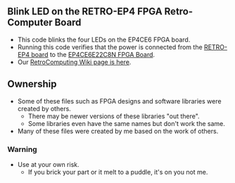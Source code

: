 == Blink LED on the RETRO-EP4 FPGA Retro-Computer Board ==

* This code blinks the four LEDs on the EP4CE6 FPGA board.
* Running this code verifies that the power is connected from the [http://land-boards.com/blwiki/index.php?title=RETRO-EP4CE6 RETRO-EP4 board] to the [http://land-boards.com/blwiki/index.php?title=EP4CE6E22C8N_FPGA_Board EP4CE6E22C8N FPGA Board].
* Our [http://land-boards.com/blwiki/index.php?title=RetroComputing RetroComputing Wiki page is here].

== Ownership ==

* Some of these files such as FPGA designs and software libraries were created by others.
** There may be newer versions of these libraries "out there".
** Some libraries even have the same names but don't work the same.
* Many of these files were created by me based on the work of others.

=== Warning ===

* Use at your own risk.
** If you brick your part or it melt to a puddle, it's on you not me.
